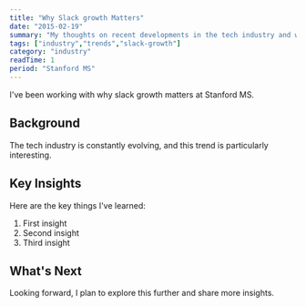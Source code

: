```yaml
---
title: "Why Slack growth Matters"
date: "2015-02-19"
summary: "My thoughts on recent developments in the tech industry and what they mean for developers."
tags: ["industry","trends","slack-growth"]
category: "industry"
readTime: 1
period: "Stanford MS"
---
```


I've been working with why slack growth matters at Stanford MS.

## Background

The tech industry is constantly evolving, and this trend is particularly interesting.

## Key Insights

Here are the key things I've learned:

1. First insight
2. Second insight
3. Third insight

## What's Next

Looking forward, I plan to explore this further and share more insights.

